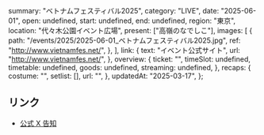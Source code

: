   summary: "ベトナムフェスティバル2025",
  category: "LIVE",
  date: "2025-06-01",
  open: undefined,
  start: undefined,
  end: undefined,
  region: "東京",
  location: "代々木公園イベント広場",
  present: ["高嶺のなでしこ"],
  images: [
    {
      path: "/events/2025/2025-06-01_ベトナムフェスティバル2025.jpg",
      ref: "http://www.vietnamfes.net/",
    },
  ],
  link: {
    text: "イベント公式サイト",
    url: "http://www.vietnamfes.net/",
  },
  overview: {
    ticket: "",
    timeSlot: undefined,
    timetable: undefined,
    goods: undefined,
    streaming: undefined,
  },
  recaps: {
    costume: "",
    setlist: [],
    url: "",
  },
  updatedAt: "2025-03-17",
};

## リンク

- [公式 X 告知](https://x.com/takanenofficial/status/1901491208729596306)
